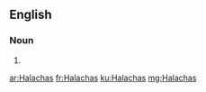 ==English==

===Noun===
{{head|en}}

# {{plural of|Halacha}}

[[ar:Halachas]]
[[fr:Halachas]]
[[ku:Halachas]]
[[mg:Halachas]]